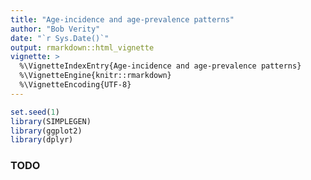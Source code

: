 ---
title: "Age-incidence and age-prevalence patterns"
author: "Bob Verity"
date: "`r Sys.Date()`"
output: rmarkdown::html_vignette
vignette: >
  %\VignetteIndexEntry{Age-incidence and age-prevalence patterns}
  %\VignetteEngine{knitr::rmarkdown}
  %\VignetteEncoding{UTF-8}
---

<!---
Set the font size of figure captions
Currently not used because figures inserted with html method
-->
<style>
p.caption {
  font-size: 0.9em;
}
</style>


```{r, echo=FALSE, warning=FALSE, message=FALSE}
set.seed(1)
library(SIMPLEGEN)
library(ggplot2)
library(dplyr)
```


### TODO


